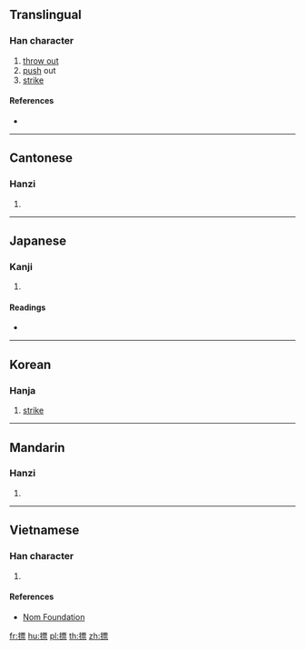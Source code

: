 ==Translingual==

===Han character===
{{Han char|rn=64|rad=手|as=11|sn=14|four=51091|canj=QMWF|ids=⿰扌票}}

# [[throw out]]
# [[push]] out
# [[strike]]

====References====
* {{Han ref|kx=0452.120|dkj=12651|dj=0802.160|hdz=31943.060|uh=647D|ud=25725|bh=E1E1|bd=57825}}

----

==Cantonese==

===Hanzi===
{{yue-hanzi|jyut=[[piu1]], [[piu5]]|y=piu1, piu5}}

# {{defn|lang=yue|sort=手11}}

----

==Japanese==

===Kanji===
{{ja-kanji|grade=|rs=手11}}

# {{defn|lang=ja|sort=手11}}

====Readings====
* {{ja-readings|on=[[ひょう]] (hyō), [[びょう]] (byō), [[ほう]] (hō)|kun=[[うつ]] (utsu)}}

----

==Korean==

===Hanja===
{{ko-hanja|hangeul=표|eumhun=|rv=pyo|mr=p'yo|y=phyo}}

# [[strike]]

----

==Mandarin==

===Hanzi===
{{cmn-hanzi|pin=[[biāo]] ([[biao1]]), [[piǎo]] ([[piao3]]), [[biào]] ([[biao4]])|wg=piao<sup>1</sup>, p'iao<sup>3</sup>, piao<sup>4</sup>}}

# {{defn|lang=cmn|sort=手11}}

----

==Vietnamese==

===Han character===
{{vi-hantu|rs=手11|[[phiếu]], [[xeo]], [[bêu]], [[xều]]}}

# {{defn|lang=vi|sort=手11}}

====References====
* [http://nomfoundation.org/common/nom_details.php?codepoint=647d Nom Foundation]

[[fr:摽]]
[[hu:摽]]
[[pl:摽]]
[[th:摽]]
[[zh:摽]]